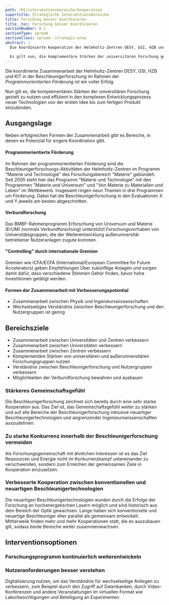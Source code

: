 ```yaml
---
path: /01/interventionsbereiche/kooperation
supertitle: Strategische Interventionsbereiche
title: Forschung besser koordinieren
title__toc: Forschung besser koordinieren
sectionNumber: B.1
sectionType: spread
sectionClass: spread--strategic-area
abstract: |
  Die koordinierte Kooperation der Helmholtz-Zentren DESY, GSI, HZB und KIT in der BeschleunigerZusammenarbeitforschung im Rahmen der _Programmorientierten Förderung_ ist ein voller Erfolg. {.orange}

  Es gilt nun, die komplementäre Stärken der universitären Forschung gezielt zu nutzen und in den komplexe Entwicklungsprozess neuer Technologien von der zunächst fixen Idee bis hin zum fertigen Produkt effizient zu integrieren. {.orange}
---
```



<div class="spread--left spread-area--intro">

Die koordinierte Zusammenarbeit der Helmholtz-Zentren DESY, GSI, HZB und KIT in der Beschleunigerforschung im Rahmen der _Programmorientierten Förderung_ ist ein voller Erfolg.

Nun gilt es, die komplementären Stärken der universitären Forschung gezielt zu nutzen und effizient in den komplexen Entwicklungsprozess neuer Technologien von der ersten Idee bis zum fertigen Produkt einzubinden.

</div>

<div class="spread--left spread-area--strategic-map">

<CausalMap filter="cooperation" />

</div>

<div class="spread--right spread-area--strategic-starting-point">

## Ausgangslage

Neben erfolgreichen Formen der Zusammenarbeit gibt es Bereiche, in denen es Potenzial für engere Koordination gibt.

#### Programmorientierte Förderung

Im Rahmen der programmorientierten Förderung sind die Beschleunigerforschungs-Aktivitäten der Helmholtz-Zentren im Programm "Materie und Technologie" des Forschungsbereich "Materie" gebündelt. Seit 2005 steht hier das Programm "Materie und Technologie" mit den Programmen "Materie und Universum" und "Von Materie zu Materialien und Leben" im Wettbewerb. Insgesamt ringen neun Themen in drei Programmen um Förderung. Dabei hat die Beschleunigerforschung in den Evaluationen X und Y jeweils am besten abgeschnitten.

#### Verbundforschung

Das BMBF-Rahmenprogramm Erforschung von Universum und Materie (ErUM) (vormals Verbundforschung) unterstützt Forschungsvorhaben von Universitätsgruppen, die der Weiterentwicklung außeruniversitär betriebener Nutzeranlagen zugute kommen.

#### "Controlling" durch internationale Gremien

Gremien wie ICFA/ECFA (International/European Committee for Future Accelerators) geben Empfehlungen Über zukünftige Anlagen und sorgen damit dafür, dass verschiedene Stimmen Gehör finden, bevor hohe Investitionen getätigt werden.

#### Formen der Zusammenarbeit mit Verbesserungspotential

- Zusammenarbeit zwischen Physik und Ingenieurswissenschaften
- Wechselseitiges Verständnis zwischen Beschleunigerforschung und den Nutzergruppen ist gering

</div>

<div class="spread--right spread-area--strategic-goals">

## Bereichsziele

- Zusammenarbeit zwischen Universitäten und Zentren verbessern
- Zusammenarbeit zwischen Universitäten verbessern
- Zusammenarbeit zwischen Zentren verbessern
- Komplementäre Stärken von universitären und außeruniversitären Forschungsgruppen nutzen
- Verständnis zwischen Beschleunigerforschung und Nutzergruppen verbessern
- Möglichkeiten der Verbundforschung bewahren und ausbauen

### Stärkeres Gemeinschaftsgefühl

Die Beschleunigerforschung zeichnet sich bereits durch eine sehr starke Kooperation aus. Das Ziel ist, das Gemeinschaftsgefühl weiter zu stärken und auf alle Bereiche der Beschleunigerforschung inklusive neuartiger Beschleunigertechnologien und angrenzender Ingenieurswissenschaften auszudehnen.

### Zu starke Konkurrenz innerhalb der Beschleunigerforschung vermeiden

Als Forschungsgemeinschaft mit ähnlichen Interessen ist es das Ziel Ressourcen und Energie nicht im Konkurrenzkampf untereinander zu verschwenden, sondern zum Erreichen der gemeinsamen Ziele in Kooperation einzusetzen.

### Verbesserte Kooperation zwischen konventionellen und neuartigen Beschleunigertechnologien

Die neuartigen Beschleunigertechnologien wurden durch die Erfolge der Forschung an hochenergetischen Lasern möglich und sind historisch aus dem Bereich der Optik gewachsen. Lange haben sich konventionelle und neuartige Beschleuniger eher parallel als gemeinsam entwickelt. Mittlerweile finden mehr und mehr Kooperationen statt, die es auszubauen gilt, sodass beide Bereiche weiter zusammenwachsen.

</div>

<div class="spread--right spread-area--strategic-interventions">

## Interventionsoptionen

### Forschungsprogramm kontinuierlich weiterentwickeln

### Nutzeranforderungen besser verstehen

Digitalisierung nutzen, um das Verständnis für wechselseitige Anliegen zu verbessern, zum Beispiel durch den Zugriff auf Datenbanken, durch Video-Konferenzen und andere Veranstaltungen im virtuellen Format wie Laborbesichtigungen und Beteiligung an Experimenten.

</div>





<div class="spread--left spread-area--strategic-map">

<CausalMap filter="cooperation" />

</div>



<div class="spread--left spread-area--strategic-aside">

</div>


